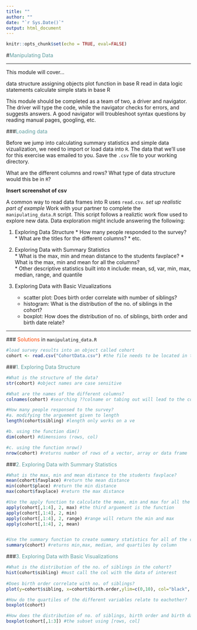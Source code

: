 ```yaml
---
title: ""
author: ""
date: "`r Sys.Date()`"
output: html_document
---
```


```r
knitr::opts_chunk$set(echo = TRUE, eval=FALSE)
```

#<span style="color:cadetblue">Manipulating Data</span>

***

This module will cover...

data structure
assigning objects
plot function in base R
read in data
logic statements
calculate simple stats in base R


This module should be completed as a team of two, a driver and navigator. The driver will type the code, while the navigator checks for errors, and suggests answers. A good navigator will troubleshoot syntax questions by reading manual pages, googling, etc. 


###<span style="color:cadetblue">Loading data</span>

Before we jump into calculating summary statistics and simple data vizualization, we need to import or load data into `R`. The data that we'll use for this exercise was emailed to you. Save the `.csv` file to your working directory.

What are the different columns and rows? What type of data structure would this be in `R`? 

**Insert screenshot of csv**

A common way to read data frames into R uses `read.csv`. *set up realistic part of example* Work with your partner to complete the `manipulating_data.R` script. This script follows a realiztic work flow used to explore new data. Data exploration might include answering the following:
   
   1.  Exploring Data Structure
      * How many people responded to the survey?
      * What are the titles for the different columns?
      * etc.
   2.  Exploring Data with Summary Statistics  
      * What is the max, min and mean distance to the students favplace? 
      * What is the max, min and mean for all the columns?  
      * Other descriptive statistics built into `R` include: mean, sd, var, min, max, median, range, and quantile
    
  3. Exploring Data with Basic Vizualizations
      * scatter plot: Does birth order correlate with number of siblings? 
      * histogram: What is the distribution of the no. of siblings in the cohort?
      * boxplot: How does the distribution of no. of siblings, birth order and birth date relate?
   
***

###<span style="color:orangered"> Solutions</span> in  `manipulating_data.R`

```r
#load survey results into an object called cohort
cohort <- read.csv("CohortData.csv") #the file needs to be located in the working directory  
```


###<span style="color:cadetblue">1. Exploring Data Structure</span>


```r
#What is the structure of the data?
str(cohort) #object names are case sensitive 

#What are the names of the different columns?
colnames(cohort) #searching ??colname or tabing out will lead to the command name "colnames"

#How many people responsed to the survey?
#a. modifying the arguement given to length
length(cohort$sibling) #length only works on a ve

#b. using the function dim()
dim(cohort) #dimensions (rows, col) 

#c. using the function nrow()
nrow(cohort) #returns number of rows of a vector, array or data frame
```

###<span style="color:cadetblue">2. Exploring Data with Summary Statistics</span>


```r

#What is the max, min and mean distance to the students favplace? 
mean(cohort$favplace) #return the mean distance
min(cohort$place) #return the min distance
max(cohort$favplace) #return the max distance

#Use the apply function to calculate the mean, min and max for all the interger columns 
apply(cohort[,1:4], 2, max) #the third arguement is the function
apply(cohort[,1:4], 2, min)
apply(cohort[,1:4], 2, range) #range will return the min and max
apply(cohort[,1:4], 2, mean)


#Use the summary function to create summary statistics for all of the columns
summary(cohort) #returns min,max, median, and quartiles by column


```


###<span style="color:cadetblue">3. Exploring Data with Basic Visualizations</span>


```r

#What is the distribution of the no. of siblings in the cohort?
hist(cohort$sibling) #must call the col with the data of interest
  
#Does birth order correlate with no. of siblings?
plot(y=cohort$sibling, x=cohort$birth.order,ylim=c(0,10), col="black", pch=19, xlab="birth order", ylab="no. of siblings") #plot needs x and y values

#How do the quartiles of the different variables relate to eachother?
boxplot(cohort)

#How does the distribution of no. of siblings, birth order and birth date relate?
boxplot(cohort[,1:3]) #the subset using [rows, col] 


```

